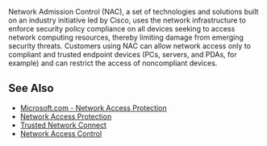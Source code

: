 Network Admission Control (NAC), a set of technologies and solutions built on an industry initiative led by Cisco, uses the network infrastructure to enforce security policy compliance on all devices seeking to access network computing resources, thereby limiting damage from emerging security threats. Customers using NAC can allow network access only to compliant and trusted endpoint devices (PCs, servers, and PDAs, for example) and can restrict the access of noncompliant devices.

==See Also==

* [http://www.microsoft.com/nap/ Microsoft.com - Network Access Protection]
* [[Network Access Protection]]
* [[Trusted Network Connect]]
* [[Network Access Control]]
